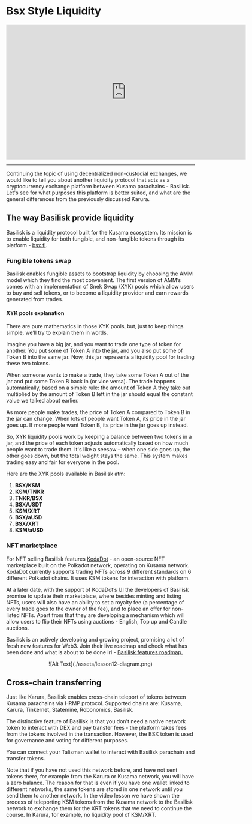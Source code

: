 # Bsx Style Liquidity

<center>
<iframe width="640" height="360"
    src="https://www.youtube.com/embed/cua7KHSGOHg?fs=2&autoplay=0" frameborder="0"
    allow="fullscreen; accelerometer; autoplay; clipboard-write; encrypted-media; gyroscope; picture-in-picture" allowfullscreen></iframe>

<hr/>
</center>

Continuing the topic of using decentralized non-custodial exchanges, we would like to tell you about another liquidity protocol that acts as a cryptocurrency exchange platform between Kusama parachains - Basilisk. Let's see for what purposes this platform is better suited, and what are the general differences from the previously discussed Karura.

## **The way Basilisk provide liquidity**

Basilisk is a liquidity protocol built for the Kusama ecosystem. Its mission is to enable liquidity for both fungible, and non-fungible tokens through its platform - [bsx.fi](https://bsx.fi/).

### Fungible tokens swap

Basilisk enables fungible assets to bootstrap liquidity by choosing the AMM model which they find the most convenient. The first version of AMM’s comes with an implementation of Snek Swap (XYK) [](https://docs.bsx.fi/product_snek_swap)pools which allow users to buy and sell tokens, or to become a liquidity provider and earn rewards generated from trades.

#### XYK pools explanation

There are pure mathematics in those XYK pools, but, just to keep things simple, we’ll try to explain them in words.

Imagine you have a big jar, and you want to trade one type of token for another. You put some of Token A into the jar, and you also put some of Token B into the same jar. Now, this jar represents a liquidity pool for trading these two tokens.

When someone wants to make a trade, they take some Token A out of the jar and put some Token B back in (or vice versa). The trade happens automatically, based on a simple rule: the amount of Token A they take out multiplied by the amount of Token B left in the jar should equal the constant value we talked about earlier.

As more people make trades, the price of Token A compared to Token B in the jar can change. When lots of people want Token A, its price in the jar goes up. If more people want Token B, its price in the jar goes up instead.

So, XYK liquidity pools work by keeping a balance between two tokens in a jar, and the price of each token adjusts automatically based on how much people want to trade them. It's like a seesaw – when one side goes up, the other goes down, but the total weight stays the same. This system makes trading easy and fair for everyone in the pool.

Here are the XYK pools available in Basilisk atm:

1. **BSX/KSM**
2. **KSM/TNKR**
3. **TNKR/BSX**
4. **BSX/USDT**
5. **KSM/XRT**
6. **BSX/aUSD**
7. **BSX/XRT**
8. **KSM/aUSD**

### NFT marketplace

For NFT selling Basilisk features [KodaDot](https://kodadot.xyz/) - an open-source NFT marketplace built on the Polkadot network, operating on Kusama network. KodaDot currently supports trading NFTs across 9 different standards on 6 different Polkadot chains. It uses KSM tokens for interaction with platform.

At a later date, with the support of KodaDot’s UI the developers of Basilisk promise to update their marketplace, where besides minting and listing NFTs, users will also have an ability to set a royalty fee (a percentage of every trade goes to the owner of the fee), and to place an offer for non-listed NFTs. Apart from that they are developing a mechanism which will allow users to flip their NFTs using auctions - English, Top up and Candle auctions.

Basilisk is an actively developing and growing project, promising a lot of fresh new features for Web3. Join their live roadmap and check what has been done and what is about to be done irl - [Basilisk features roadmap.](https://www.notion.so/Basilisk-Features-Roadmap-External-d70cd8f064634bdfb547726dc57a2b2e?pvs=21)

<center>
![Alt Text](./assets/lesson12-diagram.png)
</center>

## **Cross-chain transferring**

Just like Karura, Basilisk enables cross-chain teleport of tokens between Kusama parachains via HRMP protocol. Supported chains are: Kusama, Karura, Tinkernet, Statemine, Robonomics, Basilisk.

The distinctive feature of Basilisk is that you don't need a native network token to interact with DEX and pay transfer fees - the platform takes fees from the tokens involved in the transaction. However, the BSX token is used for governance and voting for different purposes.

You can connect your Talisman wallet to interact with Basilisk parachain and transfer tokens.

Note that if you have not used this network before, and have not sent tokens there, for example from the Karura or Kusama network, you will have a zero balance. The reason for that is even if you have one wallet linked to different networks, the same tokens are stored in one network until you send them to another network. In the video lesson we have shown the process of teleporting KSM tokens from the Kusama network to the Basilisk network to exchange them for the XRT tokens that we need to continue the course. In Karura, for example, no liquidity pool of KSM/XRT.
